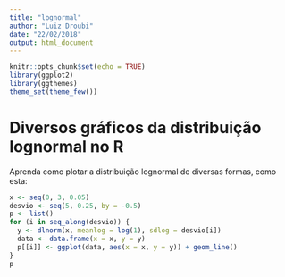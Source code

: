 ```yaml
---
title: "lognormal"
author: "Luiz Droubi"
date: "22/02/2018"
output: html_document
---
```


```r
knitr::opts_chunk$set(echo = TRUE)
library(ggplot2)
library(ggthemes)
theme_set(theme_few())
```

# Diversos gráficos da distribuição lognormal no R

Aprenda como plotar a distribuição lognormal de diversas formas, como esta:

```r
x <- seq(0, 3, 0.05)
desvio <- seq(5, 0.25, by = -0.5)
p <- list()
for (i in seq_along(desvio)) {
  y <- dlnorm(x, meanlog = log(1), sdlog = desvio[i])
  data <- data.frame(x = x, y = y)
  p[[i]] <- ggplot(data, aes(x = x, y = y)) + geom_line()
}
p
```